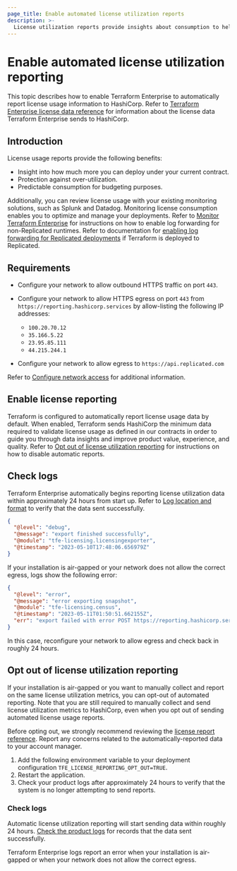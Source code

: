 ```yaml
---
page_title: Enable automated license utilization reports
description: >-
  License utilization reports provide insights about consumption to help you manage your budget. Learn how to enable automated license utilization reports.
---
```


# Enable automated license utilization reporting

This topic describes how to enable Terraform Enterprise to automatically report license usage information to HashiCorp. Refer to [Terraform Enterprise license data reference](/terraform/enterprise/deploy/reference/license-data) for information about the license data Terraform Enterprise sends to HashiCorp.

## Introduction

License usage reports provide the following benefits:

- Insight into how much more you can deploy under your current contract.
- Protection against over-utilization.
- Predictable consumption for budgeting purposes.

Additionally, you can review license usage with your existing monitoring solutions, such as Splunk and Datadog. Monitoring license consumption enables you to optimize and manage your deployments. Refer to [Monitor Terraform Enterprise](/terraform/enterprise/deploy/monitor) for instructions on how to enable log forwarding for non-Replicated runtimes. Refer to documentation for [enabling log forwarding for Replicated deployments](/terraform/enterprise/deploy/replicated/monitoring/logging) if Terraform is deployed to Replicated.  

## Requirements

- Configure your network to allow outbound HTTPS traffic on port `443`.
- Configure your network to allow HTTPS egress on port `443` from `https://reporting.hashicorp.services` by allow-listing the following IP addresses:

  - `100.20.70.12`
  - `35.166.5.22`
  - `23.95.85.111`
  - `44.215.244.1`

- Configure your network to allow egress to `https://api.replicated.com`

Refer to [Configure network access](/terraform/enterprise/deploy/configuration/network) for additional information.

## Enable license reporting

Terraform is configured to automatically report license usage data by default. When enabled, Terraform sends HashiCorp the minimum data required to validate license usage as defined in our contracts in order to guide you through data insights and improve product value, experience, and quality. Refer to [Opt out of license utilization reporting](#opt-out-of-license-utilization-reporting) for instructions on how to disable automatic reports. 


## Check logs

Terraform Enterprise automatically begins reporting license utilization data within approximately 24 hours from start up. Refer to [Log location and format](/terraform/enterprise/deploy/manage/monitor#log-location-and-format) to verify that the data sent successfully.

```json
{
  "@level": "debug",
  "@message": "export finished successfully",
  "@module": "tfe-licensing.licensingexporter",
  "@timestamp": "2023-05-10T17:48:06.656979Z"
}
```

If your installation is air-gapped or your network does not allow the correct egress, logs show the following error:

```json
{
  "@level": "error",
  "@message": "error exporting snapshot",
  "@module": "tfe-licensing.census",
  "@timestamp": "2023-05-11T01:50:51.662155Z",
  "err": "export failed with error POST https://reporting.hashicorp.services giving up after 5 attempt(s): Post \"https://reporting.hashicorp.services\": dial tcp 35.166.5.222:443: i/o timeout"
}
```

In this case, reconfigure your network to allow egress and check back in roughly 24 hours.

## Opt out of license utilization reporting

If your installation is air-gapped or you want to manually collect and report on the same license utilization metrics, you can opt-out of automated reporting. Note that you are still required to manually collect and send license utilization metrics to HashiCorp, even when you opt out of sending automated license usage reports.

Before opting out, we strongly recommend reviewing the [license report reference](/terraform/enterprise/deploy/reference/license-data). Report any concerns related to the automatically-reported data to your account manager.

1. Add the following environment variable to your deployment configuration `TFE_LICENSE_REPORTING_OPT_OUT=TRUE`.
1. Restart the application.
1. Check your product logs after approximately 24 hours to verify that the system is no longer attempting to send reports.

### Check logs

Automatic license utilization reporting will start sending data within roughly 24 hours. [Check the product logs](/terraform/enterprise/deploy/manage/monitor#enable-log-forwarding) for records that the data sent successfully.

Terraform Enterprise logs report an error when your installation is air-gapped or when your network does not allow the correct egress.


